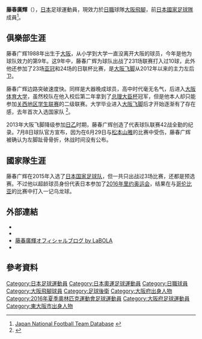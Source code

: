 {{Infobox Football biography 2
| playername     = 藤春廣輝
| image          = Hiroki Fujiharu.jpg
| fullname       = 藤春廣輝
| dateofbirth    = {{Birth date and age|1988|11|28}}
| cityofbirth    = [[大阪府|大阪府]][[東大阪市|東大阪市]]
| countryofbirth = {{JPN}}
| height         = {{height|m=1.75}}
| currentclub    = [[大阪飛腳|大阪飛腳]]
| clubnumber     = 4
| position       = [[後衛_(足球)|後衛]]
| youthyears1    = 2001–2003 | youthclubs1 = EXE'90FC 
| youthyears2    = 2004–2006 | youthclubs2 = 東海大仰星高校 
| youthyears3    = 2007–2010 | youthclubs3 = [[大阪體育大學|大阪體育大學]]
| years1         = 2011–     | clubs1 = [[大阪飛腳|大阪飛腳]] | caps1 = 293 | goals1 = 12
| nationalyears1 = 2015
| nationalteam1  = [[日本國家足球隊|日本]]
| nationalcaps1  = 3
| nationalgoals1 = 0
| pcupdate       = 2021年12月4日
| ntupdate        = 2015年11月17日
}}
'''藤春廣輝'''（{{bd|1988年|11月28日||}}），[[日本|日本]]足球運動員，現效力於[[日本職業足球聯賽|日職]]球隊[[大阪飛腳|大阪飛腳]]，前[[日本國家足球隊|日本國家足球隊]]成員<ref name="JNFTD">[http://www.jfootball-db.com/players_ha/hiroki_fujiharu.html Japan National Football Team Database] {{Wayback|url=http://www.jfootball-db.com/players_ha/hiroki_fujiharu.html |date=20210126110941 }}{{ja}}</ref>。

==俱樂部生涯==
藤春广辉1988年出生于[[大阪市|大阪]]，从小学到大学一直没离开大阪的球员，今年是他为球队效力的第9年。这9年中，藤春广辉为球队出战了231场联赛打入过10球，此外他还参加了23场[[亚冠|亚冠]]和24场的日联杯比赛，是[[大阪飞脚|大阪飞脚]]从2012年以来的主力左后卫。

藤春广辉边路突破速度快。同样是大器晚成球员，高中时代毫无名气，后进入[[大阪体育大学|大阪体育大学]]，虽然校队在他入校后第二年拿到了[[总理大臣杯|总理大臣杯]]冠军，但是他本人却只能参加[[关西地区学生联赛|关西地区学生联赛]]的二级联赛。大学毕业进入[[大阪飞脚|大阪飞脚]]后才开始逐渐有了存在感，去年首次入选国家队 <ref>{{cite web|publisher=LaBOLA|title=藤春廣輝部落格|url=http://labola.jp/haru/|accessdate=2011-02-19|archive-date=2016-11-22|archive-url=https://web.archive.org/web/20161122020952/http://labola.jp/haru/|dead-url=no}}</ref>。

2013年大阪飞脚降级参加[[日乙|日乙]]时期，藤春广辉创造了代表球队联赛42战全勤的纪录。7月8日球队官方宣布，因为在6月29日与[[松本山雅|松本山雅]]的比赛中受伤，藤春广辉被确认为左脚趾骨骨折，休战时间没有公布。

==國家隊生涯==
藤春广辉在2015年入选了[[日本国家足球队|日本国家足球队]]，但一共只出战过3场比赛，还都是预选赛。不过他以超龄球员身份代表日本参加了[[2016年里约奥运会|2016年里约奥运会]]，结果在与[[哥伦比亚|哥伦比亚]]的比赛中打入一记乌龙球。

==外部連結==
* {{Official|http://www2.gamba-osaka.net/club/player04.html|name=ガンバ大阪による公式プロフィール}}
* {{J.League player}}
* [http://labola.jp/haru/ 藤春廣輝オフィシャルブログ by LaBOLA] {{Wayback|url=http://labola.jp/haru/ |date=20161122020952 }}
* {{Twitter|HARU19881128|藤春廣輝}}

==參考資料==
{{reflist}}

{{2016年奥运会男子足球日本参赛名单}}
{{大阪飛腳球員名單}}

[[Category:日本足球運動員|Category:日本足球運動員]]
[[Category:日本奧運足球運動員|Category:日本奧運足球運動員]]
[[Category:日職球員|Category:日職球員]]
[[Category:大阪飛腳球員|Category:大阪飛腳球員]]
[[Category:足球後衛|Category:足球後衛]]
[[Category:大阪府出身人物|Category:大阪府出身人物]]
[[Category:2016年夏季奧林匹克運動會足球運動員|Category:2016年夏季奧林匹克運動會足球運動員]]
[[Category:大阪府足球運動員|Category:大阪府足球運動員]]
[[Category:東大阪市出身人物|Category:東大阪市出身人物]]